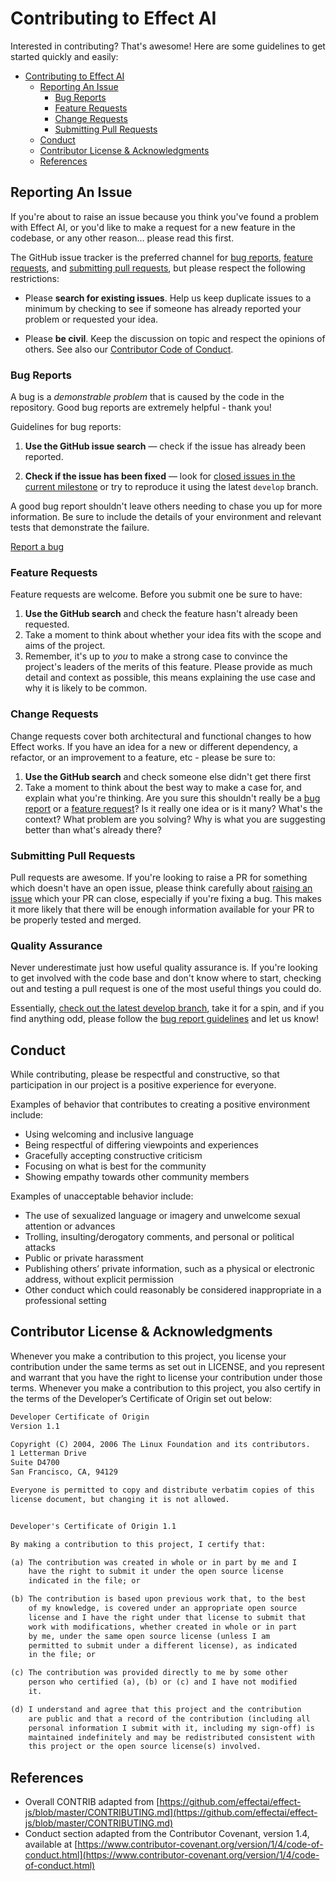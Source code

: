 # Contributing to Effect AI

Interested in contributing? That's awesome! Here are some guidelines to get started quickly and easily:

- [Contributing to Effect AI](#contributing-to-effectnetwork)
  - [Reporting An Issue](#reporting-an-issue)
    - [Bug Reports](#bug-reports)
    - [Feature Requests](#feature-requests)
    - [Change Requests](#change-requests)
    - [Submitting Pull Requests](#submitting-pull-requests)
  - [Conduct](#conduct)
  - [Contributor License \& Acknowledgments](#contributor-license--acknowledgments)
  - [References](#references)

## Reporting An Issue

If you're about to raise an issue because you think you've found a problem with Effect AI, or you'd like to make a request for a new feature in the codebase, or any other reason… please read this first.

The GitHub issue tracker is the preferred channel for [bug reports](#bug-reports), [feature requests](#feature-requests), and [submitting pull requests](#submitting-pull-requests), but please respect the following restrictions:

- Please **search for existing issues**. Help us keep duplicate issues to a minimum by checking to see if someone has already reported your problem or requested your idea.

- Please **be civil**. Keep the discussion on topic and respect the opinions of others. See also our [Contributor Code of Conduct](#conduct).

### Bug Reports

A bug is a _demonstrable problem_ that is caused by the code in the repository. Good bug reports are extremely helpful - thank you!

Guidelines for bug reports:

1. **Use the GitHub issue search** &mdash; check if the issue has already been
   reported.

1. **Check if the issue has been fixed** &mdash; look for [closed issues in the
   current milestone](https://github.com/effectai/effect-js/issues?q=is%3Aissue+is%3Aclosed) or try to reproduce it
   using the latest `develop` branch.

A good bug report shouldn't leave others needing to chase you up for more information. Be sure to include the details of your environment and relevant tests that demonstrate the failure.

[Report a bug](https://github.com/effectai/effect-js/issues/new?template=bug_report.md)

### Feature Requests

Feature requests are welcome. Before you submit one be sure to have:

1. **Use the GitHub search** and check the feature hasn't already been requested.
1. Take a moment to think about whether your idea fits with the scope and aims of the project.
1. Remember, it's up to _you_ to make a strong case to convince the project's leaders of the merits of this feature. Please provide as much detail and context as possible, this means explaining the use case and why it is likely to be common.

### Change Requests

Change requests cover both architectural and functional changes to how Effect works. If you have an idea for a new or different dependency, a refactor, or an improvement to a feature, etc - please be sure to:

1. **Use the GitHub search** and check someone else didn't get there first
1. Take a moment to think about the best way to make a case for, and explain what you're thinking. Are you sure this shouldn't really be
   a [bug report](#bug-reports) or a [feature request](#feature-requests)? Is it really one idea or is it many? What's the context? What problem are you solving? Why is what you are suggesting better than what's already there?

### Submitting Pull Requests

Pull requests are awesome. If you're looking to raise a PR for something which doesn't have an open issue, please think carefully about [raising an issue](#reporting-an-issue) which your PR can close, especially if you're fixing a bug. This makes it more likely that there will be enough information available for your PR to be properly tested and merged.

### Quality Assurance

Never underestimate just how useful quality assurance is. If you're looking to get involved with the code base and don't know where to start, checking out and testing a pull request is one of the most useful things you could do.

Essentially, [check out the latest develop branch](#working-on-Effect), take it for a spin, and if you find anything odd, please follow the [bug report guidelines](#bug-reports) and let us know!

## Conduct

While contributing, please be respectful and constructive, so that participation in our project is a positive experience for everyone.

Examples of behavior that contributes to creating a positive environment include:

- Using welcoming and inclusive language
- Being respectful of differing viewpoints and experiences
- Gracefully accepting constructive criticism
- Focusing on what is best for the community
- Showing empathy towards other community members

Examples of unacceptable behavior include:

- The use of sexualized language or imagery and unwelcome sexual attention or advances
- Trolling, insulting/derogatory comments, and personal or political attacks
- Public or private harassment
- Publishing others’ private information, such as a physical or electronic address, without explicit permission
- Other conduct which could reasonably be considered inappropriate in a professional setting

## Contributor License & Acknowledgments

Whenever you make a contribution to this project, you license your contribution under the same terms as set out in LICENSE, and you represent and warrant that you have the right to license your contribution under those terms. Whenever you make a contribution to this project, you also certify in the terms of the Developer’s Certificate of Origin set out below:

```txt
Developer Certificate of Origin
Version 1.1

Copyright (C) 2004, 2006 The Linux Foundation and its contributors.
1 Letterman Drive
Suite D4700
San Francisco, CA, 94129

Everyone is permitted to copy and distribute verbatim copies of this
license document, but changing it is not allowed.


Developer's Certificate of Origin 1.1

By making a contribution to this project, I certify that:

(a) The contribution was created in whole or in part by me and I
    have the right to submit it under the open source license
    indicated in the file; or

(b) The contribution is based upon previous work that, to the best
    of my knowledge, is covered under an appropriate open source
    license and I have the right under that license to submit that
    work with modifications, whether created in whole or in part
    by me, under the same open source license (unless I am
    permitted to submit under a different license), as indicated
    in the file; or

(c) The contribution was provided directly to me by some other
    person who certified (a), (b) or (c) and I have not modified
    it.

(d) I understand and agree that this project and the contribution
    are public and that a record of the contribution (including all
    personal information I submit with it, including my sign-off) is
    maintained indefinitely and may be redistributed consistent with
    this project or the open source license(s) involved.
```

## References

- Overall CONTRIB adapted from [https://github.com/effectai/effect-js/blob/master/CONTRIBUTING.md](https://github.com/effectai/effect-js/blob/master/CONTRIBUTING.md)
- Conduct section adapted from the Contributor Covenant, version 1.4, available at [https://www.contributor-covenant.org/version/1/4/code-of-conduct.html](https://www.contributor-covenant.org/version/1/4/code-of-conduct.html)
